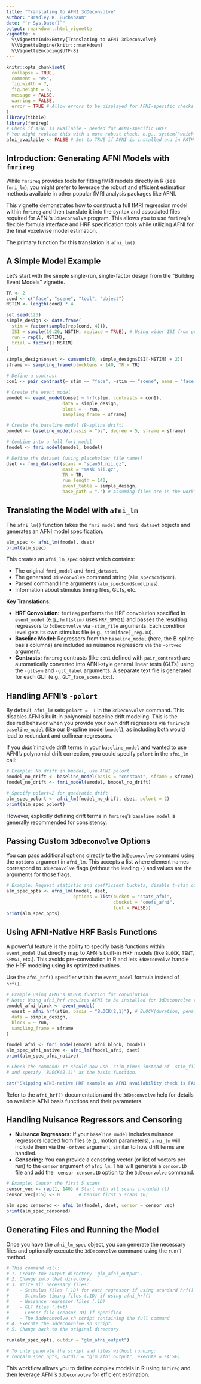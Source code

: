 ```yaml
---
title: "Translating to AFNI 3dDeconvolve"
author: "Bradley R. Buchsbaum"
date: "`r Sys.Date()`"
output: rmarkdown::html_vignette
vignette: >
  %\VignetteIndexEntry{Translating to AFNI 3dDeconvolve}
  %\VignetteEngine{knitr::rmarkdown}
  %\VignetteEncoding{UTF-8}
---
```


```r
knitr::opts_chunk$set(
  collapse = TRUE,
  comment = "#>",
  fig.width = 7,
  fig.height = 5,
  message = FALSE,
  warning = FALSE,
  error = TRUE # Allow errors to be displayed for AFNI-specific checks
)
library(tibble)
library(fmrireg)
# Check if AFNI is available - needed for AFNI-specific HRFs
# You might replace this with a more robust check, e.g., system("which 3dDeconvolve")
afni_available <- FALSE # Set to TRUE if AFNI is installed and in PATH
```

## Introduction: Generating AFNI Models with `fmrireg`

While `fmrireg` provides tools for fitting fMRI models directly in R (see `fmri_lm`), you might prefer to leverage the robust and efficient estimation methods available in other popular fMRI analysis packages like AFNI.

This vignette demonstrates how to construct a full fMRI regression model within `fmrireg` and then translate it into the syntax and associated files required for AFNI's `3dDeconvolve` program. This allows you to use `fmrireg`'s flexible formula interface and HRF specification tools while utilizing AFNI for the final voxelwise model estimation.

The primary function for this translation is `afni_lm()`.

## A Simple Model Example

Let's start with the simple single-run, single-factor design from the "Building Event Models" vignette.

```r
TR <- 2
cond <- c("face", "scene", "tool", "object")
NSTIM <- length(cond) * 4

set.seed(123)
simple_design <- data.frame(
  stim = factor(sample(rep(cond, 4))),
  ISI = sample(10:20, NSTIM, replace = TRUE), # Using wider ISI from previous fixes
  run = rep(1, NSTIM),
  trial = factor(1:NSTIM)
)

simple_design$onset <- cumsum(c(0, simple_design$ISI[-NSTIM] + 2))
sframe <- sampling_frame(blocklens = 140, TR = TR)

# Define a contrast
con1 <- pair_contrast(~ stim == "face", ~stim == "scene", name = "face_scene")

# Create the event model
emodel <- event_model(onset ~ hrf(stim, contrasts = con1), 
                     data = simple_design, 
                     block = ~ run, 
                     sampling_frame = sframe)

# Create the baseline model (B-spline drift)
bmodel <- baseline_model(basis = "bs", degree = 5, sframe = sframe)

# Combine into a full fmri_model
fmodel <- fmri_model(emodel, bmodel)

# Define the dataset (using placeholder file names)
dset <- fmri_dataset(scans = "scan01.nii.gz",
                     mask = "mask.nii.gz",
                     TR = TR,
                     run_length = 140,
                     event_table = simple_design,
                     base_path = ".") # Assuming files are in the working directory
```

## Translating the Model with `afni_lm`

The `afni_lm()` function takes the `fmri_model` and `fmri_dataset` objects and generates an AFNI model specification.

```r
alm_spec <- afni_lm(fmodel, dset)
print(alm_spec)
```

This creates an `afni_lm_spec` object which contains:

*   The original `fmri_model` and `fmri_dataset`.
*   The generated `3dDeconvolve` command string (`alm_spec$cmd$cmd`).
*   Parsed command line arguments (`alm_spec$cmd$cmdlines`).
*   Information about stimulus timing files, GLTs, etc.

**Key Translations:**

*   **HRF Convolution:** `fmrireg` performs the HRF convolution specified in `event_model` (e.g., `hrf(stim)` uses `HRF_SPMG1`) and passes the resulting regressors to `3dDeconvolve` via `-stim_file` arguments. Each condition level gets its own stimulus file (e.g., `stim[face]_reg.1D`).
*   **Baseline Model:** Regressors from the `baseline_model` (here, the B-spline basis columns) are included as nuisance regressors via the `-ortvec` argument.
*   **Contrasts:** `fmrireg` contrasts (like `con1` defined with `pair_contrast`) are automatically converted into AFNI-style general linear tests (GLTs) using the `-gltsym` and `-glt_label` arguments. A separate text file is generated for each GLT (e.g., `GLT_face_scene.txt`).

## Handling AFNI's `-polort`

By default, `afni_lm` sets `polort = -1` in the `3dDeconvolve` command. This disables AFNI's built-in polynomial baseline drift modeling. This is the desired behavior when you provide your own drift regressors via `fmrireg`'s `baseline_model` (like our B-spline model `bmodel`), as including both would lead to redundant and collinear regressors.

If you *didn't* include drift terms in your `baseline_model` and wanted to use AFNI's polynomial drift correction, you could specify `polort` in the `afni_lm` call:

```r
# Example: No drift in bmodel, use AFNI polort
bmodel_no_drift <- baseline_model(basis = "constant", sframe = sframe) # Only intercept
fmodel_no_drift <- fmri_model(emodel, bmodel_no_drift)

# Specify polort=2 for quadratic drift
alm_spec_polort <- afni_lm(fmodel_no_drift, dset, polort = 2)
print(alm_spec_polort)
```

However, explicitly defining drift terms in `fmrireg`'s `baseline_model` is generally recommended for consistency.

## Passing Custom `3dDeconvolve` Options

You can pass additional options directly to the `3dDeconvolve` command using the `options` argument in `afni_lm`. This accepts a list where element names correspond to `3dDeconvolve` flags (without the leading `-`) and values are the arguments for those flags.

```r
# Example: Request statistic and coefficient buckets, disable t-stat output
alm_spec_opts <- afni_lm(fmodel, dset, 
                         options = list(bucket = "stats_afni", 
                                        cbucket = "coefs_afni",
                                        tout = FALSE))
print(alm_spec_opts)
```

## Using AFNI-Native HRF Basis Functions

A powerful feature is the ability to specify basis functions within `event_model` that directly map to AFNI's built-in HRF models (like `BLOCK`, `TENT`, `SPMG1`, etc.). This avoids pre-convolution in R and lets `3dDeconvolve` handle the HRF modeling using its optimized routines.

Use the `afni_hrf()` specifier within the `event_model` formula instead of `hrf()`.

```r
# Example using AFNI's BLOCK function for convolution
# Note: Using afni_hrf requires AFNI to be installed for 3dDeconvolve to run
emodel_afni_block <- event_model(
  onset ~ afni_hrf(stim, basis = "BLOCK(2,1)"), # BLOCK(duration, penalty)
  data = simple_design, 
  block = ~ run, 
  sampling_frame = sframe
)

fmodel_afni <- fmri_model(emodel_afni_block, bmodel)
alm_spec_afni_native <- afni_lm(fmodel_afni, dset)
print(alm_spec_afni_native)

# Check the command: It should now use -stim_times instead of -stim_file
# and specify 'BLOCK(2,1)' as the basis function.
```

```r
cat("Skipping AFNI-native HRF example as AFNI availability check is FALSE.")
```

Refer to the `afni_hrf()` documentation and the `3dDeconvolve` help for details on available AFNI basis functions and their parameters.

## Handling Nuisance Regressors and Censoring

*   **Nuisance Regressors:** If your `baseline_model` includes nuisance regressors loaded from files (e.g., motion parameters), `afni_lm` will include them via the `-ortvec` argument, similar to how drift terms are handled.
*   **Censoring:** You can provide a censoring vector (or list of vectors per run) to the `censor` argument of `afni_lm`. This will generate a `censor.1D` file and add the `-censor censor.1D` option to the `3dDeconvolve` command.

```r
# Example: Censor the first 5 scans
censor_vec <- rep(1, 140) # Start with all scans included (1)
censor_vec[1:5] <- 0       # Censor first 5 scans (0)

alm_spec_censored <- afni_lm(fmodel, dset, censor = censor_vec)
print(alm_spec_censored)
```

## Generating Files and Running the Model

Once you have the `afni_lm_spec` object, you can generate the necessary files and optionally execute the `3dDeconvolve` command using the `run()` method.

```r
# This command will:
# 1. Create the output directory 'glm_afni_output'.
# 2. Change into that directory.
# 3. Write all necessary files:
#    - Stimulus files (.1D) for each regressor if using standard hrf()
#    - Stimulus timing files (.1D) if using afni_hrf()
#    - Nuisance regressor files (.1D)
#    - GLT files (.txt)
#    - Censor file (censor.1D) if specified
#    - The 3ddeconvolve.sh script containing the full command
# 4. Execute the 3ddeconvolve.sh script.
# 5. Change back to the original directory.

run(alm_spec_opts, outdir = "glm_afni_output")

# To only generate the script and files without running:
# run(alm_spec_opts, outdir = "glm_afni_output", execute = FALSE)
```

This workflow allows you to define complex models in R using `fmrireg` and then leverage AFNI's `3dDeconvolve` for efficient estimation.



